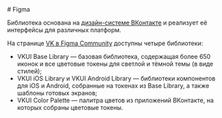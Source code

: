 <Overview>
# Figma

Библиотека основана на [дизайн-системе ВКонтакте](https://www.figma.com/@vk) и реализует её интерфейсы для различных платформ.

</Overview>

На странице [VK в Figma Community](https://www.figma.com/@vk) доступны четыре библиотеки:

- VKUI Base Library — базовая библиотека, содержащая более 650 иконок и все цветовые токены для светлой и тёмной темы (в виде стилей);
- VKUI iOS Library и VKUI Android Library — библиотеки компонентов для iOS и Android, собранные на токенах из Base Library, а также шаблоны готовых экранов;
- VKUI Color Palette — палитра цветов из приложений ВКонтакте, на которых собраны цветовые токены.
